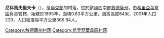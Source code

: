 {{coord|47|17|56|N|29|59|48|E|scale:30000|display=title}}

'''尼科馬夫里夫卡'''（{{lang-uk|Никомаврівка}}），是[[烏克蘭|烏克蘭]]的村落，位於該國西南部[[敖德薩州|敖德薩州]]，由[[希里亞葉韋區|希里亞葉韋區]]負責管轄，始建於1893年，面積0.63平方公里，海拔高度64米，2001年人口233，人口密度每平方公里369.84人。

{{DEFAULTSORT:Никомаврівка}}
[[Category:敖德薩州村落|Category:敖德薩州村落]]
[[Category:希里亞葉韋區村落|Category:希里亞葉韋區村落]]


{{Odessa-geo-stub}}